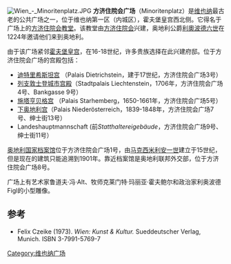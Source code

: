 [[File:Wien_-_Minoritenplatz.JPG|thumb]]
'''方济住院会广场'''（Minoritenplatz）是[[维也纳|维也纳]]最古老的公共广场之一，位于维也纳第一区（内城区），霍夫堡皇宫西北侧。它得名于广场上的[[方济住院会教堂_(维也纳)|方济住院会教堂]]。该教堂由[[方济各会|方济住院会]]兴建，奥地利公爵[[利奧波德六世_(奧地利)|利奧波德六世]]在1224年邀请他们来到奥地利。

由于该广场紧邻[[霍夫堡皇宫|霍夫堡皇宫]]，在16-18世纪，许多贵族选择在此兴建府邸。位于方济住院会广场的宫殿包括：
* [[迪特里希斯坦宫|迪特里希斯坦宫]] （Palais Dietrichstein，建于17世纪，方济住院会广场3号）
* [[列支敦士登城市宫殿|列支敦士登城市宫殿]]（Stadtpalais Liechtenstein，1706年，方济住院会广场4号、Bankgasse 9号）
* [[施塔亨贝格宫|施塔亨贝格宫]] （Palais Starhemberg，1650-1661年，方济住院会广场5号）
* [[下奥地利宫|下奥地利宫]]（Palais Niederösterreich，1839-1848年，方济住院会广场7号、绅士街13号）
* Landeshauptmannschaft (前''Statthaltereigebäude''，方济住院会广场9号、绅士街11号）

[[奥地利国家档案馆|奥地利国家档案馆]]位于方济住院会广场1号，由[[马克西米利安一世_(神圣罗马帝国)|马克西米利安一世]]建立于15世纪，但是现在的建筑只能追溯到1901年。靠近档案馆是奥地利联邦外交部，位于方济住院会广场8号。

广场上有艺术家鲁道夫·冯·Alt、牧师克莱门特·玛丽亚·霍夫鲍尔和政治家利奥波德 Figl的小型雕像。

==参考==
* Felix Czeike (1973). ''Wien: Kunst & Kultur.'' Sueddeutscher Verlag, Munich. ISBN 3-7991-5769-7
{{Coord|48|12|33.34|N|16|21|51.68|E|type:landmark_region:AT|display=title}}
[[Category:维也纳广场|Category:维也纳广场]]